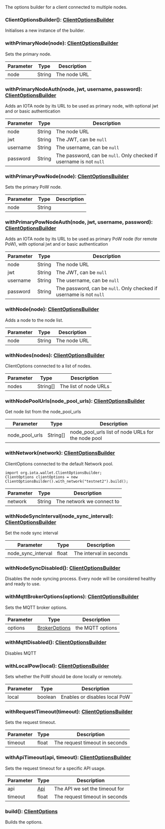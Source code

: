 The options builder for a client connected to multiple nodes.

### ClientOptionsBuilder(): [ClientOptionsBuilder](#clientoptionsbuilder)

Initialises a new instance of the builder.

### withPrimaryNode(node): [ClientOptionsBuilder](#clientoptionsbuilder)

Sets the primary node.

| Parameter       | Type |  Description |
| --------------- | -------- | -------- |
| node | String |  The node URL |

### withPrimaryNodeAuth(node, jwt, username, password): [ClientOptionsBuilder](#clientoptionsbuilder)

Adds an IOTA node by its URL to be used as primary node, with optional jwt and or basic authentication

| Parameter       | Type |  Description |
| --------------- | -------- | -------- |
| node | String |  The node URL |
| jwt | String |  The JWT, can be `null` |
| username | String |  The username, can be `null` |
| password | String |  The password, can be `null`. Only checked if username is not `null` |

### withPrimaryPowNode(node): [ClientOptionsBuilder](#clientoptionsbuilder)

Sets the primary PoW node.

| Parameter       | Type |  Description |
| --------------- | -------- | -------- |
| node | String |   |

### withPrimaryPowNodeAuth(node, jwt, username, password): [ClientOptionsBuilder](#clientoptionsbuilder)

Adds an IOTA node by its URL to be used as primary PoW node (for remote PoW), with optional jwt and or basic
 authentication

| Parameter       | Type |  Description |
| --------------- | -------- | -------- |
| node | String |  The node URL |
| jwt | String |  The JWT, can be `null` |
| username | String |  The username, can be `null` |
| password | String |  The password, can be `null`. Only checked if username is not `null` |

### withNode(node): [ClientOptionsBuilder](#clientoptionsbuilder)

Adds a node to the node list.

| Parameter       | Type |  Description |
| --------------- | -------- | -------- |
| node | String |  The node URL |

### withNodes(nodes): [ClientOptionsBuilder](#clientoptionsbuilder)

ClientOptions connected to a list of nodes.

| Parameter       | Type |  Description |
| --------------- | -------- | -------- |
| nodes | String[] |  The list of node URLs |

### withNodePoolUrls(node_pool_urls): [ClientOptionsBuilder](#clientoptionsbuilder)

Get node list from the node_pool_urls

| Parameter       | Type |  Description |
| --------------- | -------- | -------- |
| node_pool_urls | String[] |  node_pool_urls list of node URLs for the node pool |

### withNetwork(network): [ClientOptionsBuilder](#clientoptionsbuilder)

ClientOptions connected to the default Network pool.
 
 ```
 import org.iota.wallet.ClientOptionsBuilder;
 ClientOptions clientOptions = new ClientOptionsBuilder().with_network("testnet2").build();
 ```

| Parameter       | Type |  Description |
| --------------- | -------- | -------- |
| network | String |  The network we connect to |

### withNodeSyncInterval(node_sync_interval): [ClientOptionsBuilder](#clientoptionsbuilder)

Set the node sync interval

| Parameter       | Type |  Description |
| --------------- | -------- | -------- |
| node_sync_interval | float |  The interval in seconds |

### withNodeSyncDisabled(): [ClientOptionsBuilder](#clientoptionsbuilder)

Disables the node syncing process.
 Every node will be considered healthy and ready to use.

### withMqttBrokerOptions(options): [ClientOptionsBuilder](#clientoptionsbuilder)

Sets the MQTT broker options.

| Parameter       | Type |  Description |
| --------------- | -------- | -------- |
| options | [BrokerOptions](#brokeroptions) |  the MQTT options |

### withMqttDisabled(): [ClientOptionsBuilder](#clientoptionsbuilder)

Disables MQTT

### withLocalPow(local): [ClientOptionsBuilder](#clientoptionsbuilder)

Sets whether the PoW should be done locally or remotely.

| Parameter       | Type |  Description |
| --------------- | -------- | -------- |
| local | boolean |  Enables or disables local PoW |

### withRequestTimeout(timeout): [ClientOptionsBuilder](#clientoptionsbuilder)

Sets the request timeout.

| Parameter       | Type |  Description |
| --------------- | -------- | -------- |
| timeout | float |  The request timeout in seconds |

### withApiTimeout(api, timeout): [ClientOptionsBuilder](#clientoptionsbuilder)

Sets the request timeout for a specific API usage.

| Parameter       | Type |  Description |
| --------------- | -------- | -------- |
| api | [Api](#api) |  The API we set the timeout for |
| timeout | float |  The request timeout in seconds |

### build(): [ClientOptions](#clientoptions)

Builds the options.

